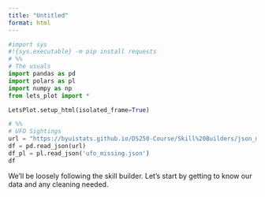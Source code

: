 ```yaml
---
title: "Untitled"
format: html
---
```



```python
#import sys
#!{sys.executable} -m pip install requests
# %%
# The usuals
import pandas as pd
import polars as pl
import numpy as np
from lets_plot import *

LetsPlot.setup_html(isolated_frame=True)
```

```python
# %%
# UFO Sightings
url = "https://byuistats.github.io/DS250-Course/Skill%20Builders/json_missing.json"
df = pd.read_json(url)
df_pl = pl.read_json('ufo_missing.json')
df
```

We'll be loosely following the skill builder.
Let's start by getting to know our data and any cleaning needed.


```python

```